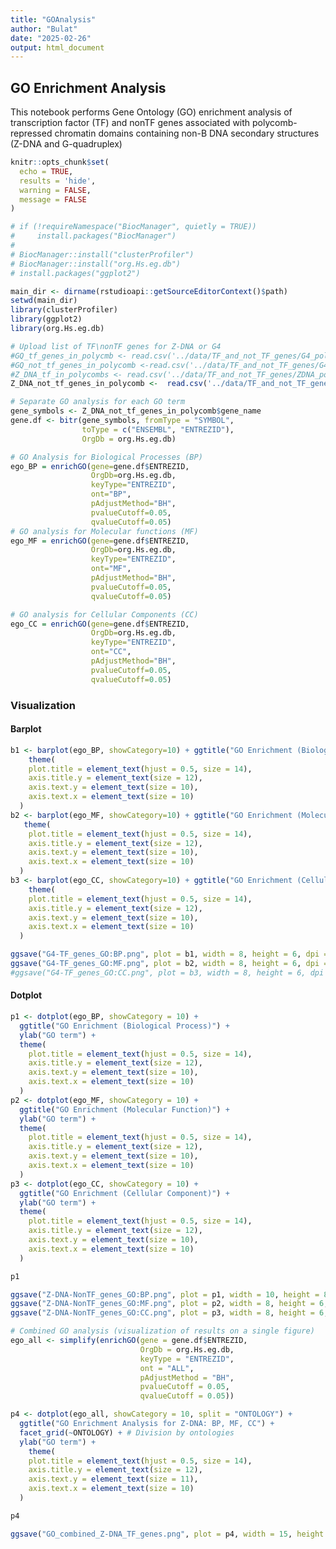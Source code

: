 ```yaml
---
title: "GOAnalysis"
author: "Bulat"
date: "2025-02-26"
output: html_document
---
```


## GO Enrichment Analysis

This notebook performs Gene Ontology (GO) enrichment analysis of transcription factor (TF) and nonTF genes associated with polycomb-repressed chromatin domains containing non-B DNA secondary structures (Z-DNA and G-quadruplex)

```r
knitr::opts_chunk$set(
  echo = TRUE,
  results = 'hide',
  warning = FALSE,
  message = FALSE
)
```

```r
# if (!requireNamespace("BiocManager", quietly = TRUE))
#     install.packages("BiocManager")
# 
# BiocManager::install("clusterProfiler")
# BiocManager::install("org.Hs.eg.db")
# install.packages("ggplot2")
```

```r
main_dir <- dirname(rstudioapi::getSourceEditorContext()$path) 
setwd(main_dir)
library(clusterProfiler)
library(ggplot2)
library(org.Hs.eg.db)
```

```r
# Upload list of TF\nonTF genes for Z-DNA or G4
#GQ_tf_genes_in_polycmb <- read.csv('../data/TF_and_not_TF_genes/G4_polycomb_TF_genes.csv')
#GQ_not_tf_genes_in_polycomb <-read.csv('../data/TF_and_not_TF_genes/G4_polycomb_nonTF_genes.csv')
#Z_DNA_tf_in_polycombs <- read.csv('../data/TF_and_not_TF_genes/ZDNA_polycomb_TF_genes.csv')
Z_DNA_not_tf_genes_in_polycomb <-  read.csv('../data/TF_and_not_TF_genes/ZDNA_polycomb_nonTF_genes.csv')
```

```r
# Separate GO analysis for each GO term
gene_symbols <- Z_DNA_not_tf_genes_in_polycomb$gene_name  
gene.df <- bitr(gene_symbols, fromType = "SYMBOL",
                toType = c("ENSEMBL", "ENTREZID"),
                OrgDb = org.Hs.eg.db)
```

```r
# GO Analysis for Biological Processes (BP)
ego_BP = enrichGO(gene=gene.df$ENTREZID,
                  OrgDb=org.Hs.eg.db,
                  keyType="ENTREZID",
                  ont="BP",
                  pAdjustMethod="BH",
                  pvalueCutoff=0.05,
                  qvalueCutoff=0.05)
# GO analysis for Molecular functions (MF)
ego_MF = enrichGO(gene=gene.df$ENTREZID,
                  OrgDb=org.Hs.eg.db,
                  keyType="ENTREZID",
                  ont="MF",
                  pAdjustMethod="BH",
                  pvalueCutoff=0.05,
                  qvalueCutoff=0.05)

# GO analysis for Cellular Components (CC)
ego_CC = enrichGO(gene=gene.df$ENTREZID,
                  OrgDb=org.Hs.eg.db,
                  keyType="ENTREZID",
                  ont="CC",
                  pAdjustMethod="BH",
                  pvalueCutoff=0.05,
                  qvalueCutoff=0.05)
```

### Visualization
#### Barplot

```r
b1 <- barplot(ego_BP, showCategory=10) + ggtitle("GO Enrichment (Biological Process)") + ylab("GO term") + # TOP 10 BP categories
    theme(
    plot.title = element_text(hjust = 0.5, size = 14), 
    axis.title.y = element_text(size = 12),  
    axis.text.y = element_text(size = 10),
    axis.text.x = element_text(size = 10)    
  ) 
b2 <- barplot(ego_MF, showCategory=10) + ggtitle("GO Enrichment (Molecular Function)") + ylab("GO term") + 
   theme(
    plot.title = element_text(hjust = 0.5, size = 14), 
    axis.title.y = element_text(size = 12),  
    axis.text.y = element_text(size = 10),
    axis.text.x = element_text(size = 10)    
  )  
b3 <- barplot(ego_CC, showCategory=10) + ggtitle("GO Enrichment (Cellular Component)") + ylab("GO term") + 
    theme(
    plot.title = element_text(hjust = 0.5, size = 14), 
    axis.title.y = element_text(size = 12),  
    axis.text.y = element_text(size = 10),
    axis.text.x = element_text(size = 10)    
  ) 
```

```r
ggsave("G4-TF_genes_GO:BP.png", plot = b1, width = 8, height = 6, dpi = 300)
ggsave("G4-TF_genes_GO:MF.png", plot = b2, width = 8, height = 6, dpi = 300)
#ggsave("G4-TF_genes_GO:CC.png", plot = b3, width = 8, height = 6, dpi = 300)
```

#### Dotplot

```r
p1 <- dotplot(ego_BP, showCategory = 10) + 
  ggtitle("GO Enrichment (Biological Process)") +
  ylab("GO term") + 
  theme(
    plot.title = element_text(hjust = 0.5, size = 14), 
    axis.title.y = element_text(size = 12),  
    axis.text.y = element_text(size = 10),
    axis.text.x = element_text(size = 10)    
  )
p2 <- dotplot(ego_MF, showCategory = 10) + 
  ggtitle("GO Enrichment (Molecular Function)") +
  ylab("GO term") + 
  theme(
    plot.title = element_text(hjust = 0.5, size = 14), 
    axis.title.y = element_text(size = 12),  
    axis.text.y = element_text(size = 10),
    axis.text.x = element_text(size = 10)    
  )
p3 <- dotplot(ego_CC, showCategory = 10) + 
  ggtitle("GO Enrichment (Cellular Component)") +
  ylab("GO term") + 
  theme(
    plot.title = element_text(hjust = 0.5, size = 14), 
    axis.title.y = element_text(size = 12),  
    axis.text.y = element_text(size = 10),
    axis.text.x = element_text(size = 10)    
  )
```

```r
p1
```


```r
ggsave("Z-DNA-NonTF_genes_GO:BP.png", plot = p1, width = 10, height = 8, dpi = 300)
ggsave("Z-DNA-NonTF_genes_GO:MF.png", plot = p2, width = 8, height = 6, dpi = 300)
ggsave("Z-DNA-NonTF_genes_GO:CC.png", plot = p3, width = 8, height = 6, dpi = 300)
```

```r
# Combined GO analysis (visualization of results on a single figure)
ego_all <- simplify(enrichGO(gene = gene.df$ENTREZID, 
                             OrgDb = org.Hs.eg.db, 
                             keyType = "ENTREZID", 
                             ont = "ALL", 
                             pAdjustMethod = "BH", 
                             pvalueCutoff = 0.05, 
                             qvalueCutoff = 0.05))
```

```r
p4 <- dotplot(ego_all, showCategory = 10, split = "ONTOLOGY") + 
  ggtitle("GO Enrichment Analysis for Z-DNA: BP, MF, CC") +
  facet_grid(~ONTOLOGY) + # Division by ontologies
  ylab("GO term") + 
    theme(
    plot.title = element_text(hjust = 0.5, size = 14), 
    axis.title.y = element_text(size = 12),  
    axis.text.y = element_text(size = 11),
    axis.text.x = element_text(size = 10)    
  ) 
```

```r
p4
```


```r
ggsave("GO_combined_Z-DNA_TF_genes.png", plot = p4, width = 15, height = 13, dpi = 300)
```

